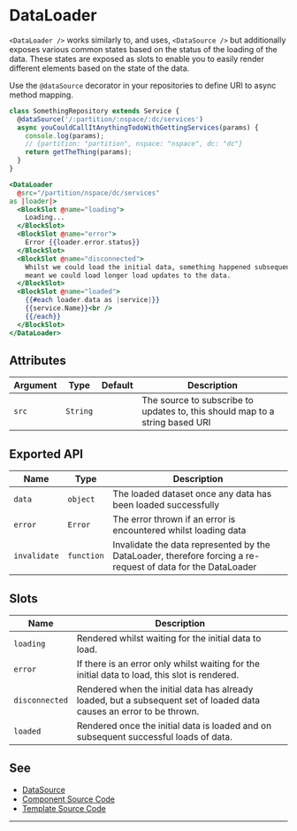 # DataLoader

`<DataLoader />` works similarly to, and uses, `<DataSource />` but additionally
exposes various common states based on the status of the loading of the data.
These states are exposed as slots to enable you to easily render different
elements based on the state of the data.


Use the `@dataSource` decorator in your repositories to define URI to async
method mapping.

```javascript
class SomethingRepository extends Service {
  @dataSource('/:partition/:nspace/:dc/services')
  async youCouldCallItAnythingTodoWithGettingServices(params) {
    console.log(params);
    // {partition: "partition", nspace: "nspace", dc: "dc"}
    return getTheThing(params);
  }
}
```

```hbs preview-template
<DataLoader
  @src="/partition/nspace/dc/services"
as |loader|>
  <BlockSlot @name="loading">
    Loading...
  </BlockSlot>
  <BlockSlot @name="error">
    Error {{loader.error.status}}
  </BlockSlot>
  <BlockSlot @name="disconnected">
    Whilst we could load the initial data, something happened subsequently that
    meant we could load longer load updates to the data.
  </BlockSlot>
  <BlockSlot @name="loaded">
    {{#each loader.data as |service|}}
    {{service.Name}}<br />
    {{/each}}
  </BlockSlot>
</DataLoader>
```

## Attributes

| Argument | Type | Default | Description |
| --- | --- | --- | --- |
| `src` | `String` | | The source to subscribe to updates to, this should map to a string based URI |

## Exported API

| Name | Type | Description |
| --- | --- | --- |
| `data`  | `object` | The loaded dataset once any data has been loaded successfully |
| `error` | `Error` |The error thrown if an error is encountered whilst loading data |
| `invalidate` | `function` | Invalidate the data represented by the DataLoader, therefore forcing a re-request of data for the DataLoader |

## Slots

| Name           | Description |
| ---            | --- |
| `loading`      | Rendered whilst waiting for the initial data to load. |
| `error`        | If there is an error only whilst waiting for the initial data to load, this slot is rendered. |
| `disconnected` | Rendered when the initial data has already loaded, but a subsequent set of loaded data causes an error to be thrown.|
| `loaded`       | Rendered once the initial data is loaded and on subsequent successful loads of data. |

## See

- [DataSource](../data-source/README.mdx)
- [Component Source Code](./index.js)
- [Template Source Code](./index.hbs)

---
